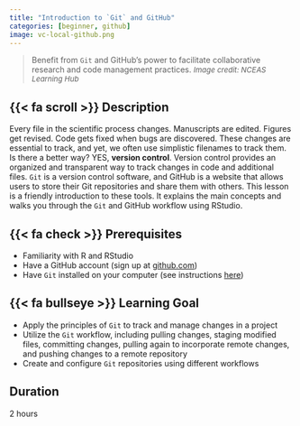 ```yaml
---
title: "Introduction to `Git` and GitHub"
categories: [beginner, github]
image: vc-local-github.png
---
```


> Benefit from `Git` and GitHub's power to facilitate collaborative research and code management practices. <font size="2"> *Image credit: NCEAS Learning Hub* </font>

## {{< fa scroll >}} Description

Every file in the scientific process changes. Manuscripts are edited. Figures get revised. Code gets fixed when bugs are discovered. These changes are essential to track, and yet, we often use simplistic filenames to track them. Is there a better way? YES, **version control**. Version control provides an organized and transparent way to track changes in code and additional files. `Git` is a version control software, and GitHub is a website that allows users to store their Git repositories and share them with others. This lesson is a friendly introduction to these tools. It explains the main concepts and walks you through the `Git` and GitHub workflow using RStudio.

## {{< fa check >}} Prerequisites

-   Familiarity with R and RStudio
-   Have a GitHub account (sign up at [github.com](github.com))
-   Have `Git` installed on your computer (see instructions [here](https://happygitwithr.com/install-git.html))

## {{< fa bullseye >}} Learning Goal

-   Apply the principles of `Git` to track and manage changes in a project
-   Utilize the `Git` workflow, including pulling changes, staging modified files, committing changes, pulling again to incorporate remote changes, and pushing changes to a remote repository
-   Create and configure `Git` repositories using different workflows

## <i class="fa-regular fa-clock"></i> Duration

2 hours
